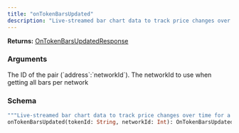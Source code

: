 ```yaml
---
title: "onTokenBarsUpdated"
description: "Live-streamed bar chart data to track price changes over time for a token."
---
```


**Returns:** [OnTokenBarsUpdatedResponse](/api-reference/types/ontokenbarsupdatedresponse)

### Arguments

<ResponseField name="tokenId" type="String">
  The ID of the pair (`address`:`networkId`).
</ResponseField>

<ResponseField name="networkId" type="Int">
  The networkId to use when getting all bars per network
</ResponseField>

### Schema


```graphql 
"""Live-streamed bar chart data to track price changes over time for a token."""
onTokenBarsUpdated(tokenId: String, networkId: Int): OnTokenBarsUpdatedResponse
```
